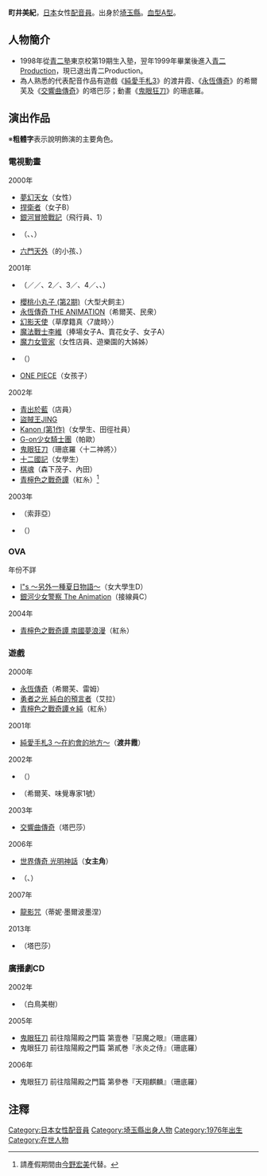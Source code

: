 {{multiple issues|
{{blpsources|time=2016-07-21T14:45:17+00:00}}
{{Notability Unreferenced|time=2016-07-21T14:45:17+00:00}}
{{Primarysources|time=2016-07-21T14:45:17+00:00}}
}}
{{noteTA|G1=Anime}}
{{配音員
|姓名= 町井美紀
|圖片= 
|尺寸= 
|替代= 
|簡介= 
|本名= 
|外文名= 
|外文= 
|羅馬拼音= 
|英文名= 
|暱稱= 
|藝名= 
|國籍= 
|籍貫= 
|出生地= 
|出身地= {{JPN}}[[埼玉縣|埼玉縣]]
|死歿地= 
|出生名= 
|生年= 1976
|生月= 10
|生日= 29
|歿年= 
|歿月= 
|歿日= 
|血型= [[ABO血型系統|A型]]
|配演語言= 
|教育程度= 
|母校= 
|所屬= 
|宗教信仰= 
|配偶= 
|活動時期= 1999年－
|－出道作= 
|代表作= '''遊戲'''<br />渡井霞（[[心跳回憶3_～在约會的地方～|純愛手札3]]）<br />希爾芙（[[永恆傳奇|永恆傳奇]]）<br />塔巴莎（[[交響曲傳奇|交響曲傳奇]]）<hr />'''動畫'''<br />珊底羅（[[鬼眼狂刀|鬼眼狂刀]]）
|網站= 
|其他= 
|module= {{japanese|embed=yes|町井 美紀|まちい みき|Machii Miki}}
}}
'''町井美紀'''{{BD|1976年|10月29日||}}，[[日本|日本]]女性[[配音員|配音員]]。出身於[[埼玉縣|埼玉縣]]。[[血型|血型]][[ABO血型系統|A型]]。

== 人物簡介 ==
* 1998年從[[青二塾|青二塾]]東京校第19期生入塾，翌年1999年畢業後進入[[青二製作|青二Production]]，現已退出青二Production。
* 為人熟悉的代表配音作品有遊戲《[[心跳回憶3_～在约會的地方～|純愛手札3]]》的渡井霞、《[[永恆傳奇|永恆傳奇]]》的希爾芙及《[[交響曲傳奇|交響曲傳奇]]》的塔巴莎；動畫《[[鬼眼狂刀|鬼眼狂刀]]》的珊底羅。
== 演出作品 ==
※'''粗體字'''表示說明飾演的主要角色。
=== 電視動畫 ===
; 2000年
* [[夢幻妖子|夢幻天女]]（女性）
* [[捍衛者|捍衛者]]（女子B）
* [[銀河冒險戰記|銀河冒險戰記]]（飛行員、{{lang|ja|レジガールズ}}1）
* {{link-ja|無力君|へろへろくん}}（{{lang|ja|もじもじ}}、{{lang|ja|キルキル}}、{{lang|ja|モチモチ}}）
* [[六門天外|六門天外]]（{{lang|ja|ストーム·ドラゴン}}的小孩、{{lang|ja|エクトちゃん}}）
; 2001年
* {{link-ja|仰天人間|仰天人間バトシーラー}}（{{lang|ja|ホットセイ}}／{{lang|ja|グレートドン}}／{{lang|ja|フライトドン}}、{{lang|ja|デスエッグ}}2／{{lang|ja|デスラプトル}}、{{lang|ja|デスエッグ}}3／{{lang|ja|デスカメレオン}}、{{lang|ja|デスエッグ}}4／{{lang|ja|デスバブラー}}、{{lang|ja|アクマル}}、{{lang|ja|アンドロー·メダス}}）
* [[櫻桃小丸子|櫻桃小丸子 (第2期)]]（大型犬飼主）
* [[永恆傳奇|永恆傳奇 THE ANIMATION]]（希爾芙、民衆）
* [[幻影天使|幻影天使]]（草摩籍真〈7歲時〉）
* [[魔法戰士李維|魔法戰士李維]]（捧場女子A、賣花女子、女子A）
* [[魔力女管家|魔力女管家]]（女性店員、遊樂園的大姊姊）
* {{link-ja|快樂印表機|まみむめ★もがちょ}}（'''{{lang|ja|にょん}}'''）
* [[ONE_PIECE_(動畫)|ONE PIECE]]（女孩子）
; 2002年
* [[青出於藍_(漫畫)|青出於藍]]（店員）
* [[盜賊王JING|盜賊王JING]]
* [[Kanon|Kanon (第1作)]]（女學生、田徑社員）
* [[G-on少女騎士團|G-on少女騎士團]]（帕歐）
* [[鬼眼狂刀|鬼眼狂刀]]（珊底羅〈十二神將〉）
* [[十二國記|十二國記]]（女學生）
* [[棋魂|棋魂]]（森下茂子、內田）
* [[青檸色之戰奇譚|青檸色之戰奇譚]]（紅糸）<ref>請產假期間由[[今野宏美|今野宏美]]代替。</ref>
; 2003年
* {{link-ja|FIRESTORM|FIRESTORM (アニメ)}}（索菲亞）
* {{lang|ja|{{link-ja|ワンダーベビルくん|ワンダーベビルくん}}}}（{{lang|ja|ルリ}}）

=== OVA ===
; 年份不詳
* [[I"s|I"s ～另外一種夏日物語～]]（女大學生D）
* [[銀河少女警察系列|銀河少女警察 The Animation]]（接線員C）
; 2004年
* [[青檸色之戰奇譚|青檸色之戰奇譚 南國夢浪漫]]（紅糸）

=== 遊戲 ===
; 2000年
* [[永恆傳奇|永恆傳奇]]（希爾芙、雷姆）
* [[勇者之光_純白的預言者|勇者之光 純白的預言者]]（艾拉）
* [[青檸色之戰奇譚|青檸色之戰奇譚☆純]]（紅糸）
; 2001年
* [[心跳回憶3_～在约會的地方～|純愛手札3 ～在約會的地方～]]（'''渡井霞'''）
; 2002年
* {{link-ja|王子殿下Lv1|王子さまLV1}}（{{lang|ja|フォンティーヌ}}）
* {{link-ja|經典傳奇Vol.1|テイルズ オブ ファンダム Vol.1}}（希爾芙、味覺專家1號）
; 2003年
* [[交響曲傳奇|交響曲傳奇]]（塔巴莎）
; 2006年
* [[世界傳奇_光明神話|世界傳奇 光明神話]]（'''女主角'''）
* {{link-ja|摔角天使 生存者|レッスルエンジェルス}}（{{lang|ja|アニー·ビーチ}}、{{lang|ja|ロザンヌ·チャン}}）
; 2007年
* [[龍影咒|龍影咒]]（蒂妮·墨爾波墨涅）
; 2013年
* {{link-ja|時空幻境 交響曲傳奇 同音包|テイルズ オブ シンフォニア ユニゾナントパック}}（塔巴莎）

=== 廣播劇CD ===
; 2002年
* {{link-ja|醜小鴨王子|あひるの王子さま}}（白鳥美樹）
; 2005年
* [[鬼眼狂刀|鬼眼狂刀]] 前往陰陽殿之門篇 第壹巻『惡魔之眼』（珊底羅）
* 鬼眼狂刀 前往陰陽殿之門篇 第貳巻『氷炎之侍』（珊底羅）
; 2006年
* 鬼眼狂刀 前往陰陽殿之門篇 第參巻『天翔麒麟』（珊底羅）

== 注釋 ==
{{reflist}}
<!--== 外部連結 ==-->
{{DEFAULTSORT:Machii Miki}}
[[Category:日本女性配音員|Category:日本女性配音員]]
[[Category:埼玉縣出身人物|Category:埼玉縣出身人物]]
[[Category:1976年出生|Category:1976年出生]]
[[Category:在世人物|Category:在世人物]]